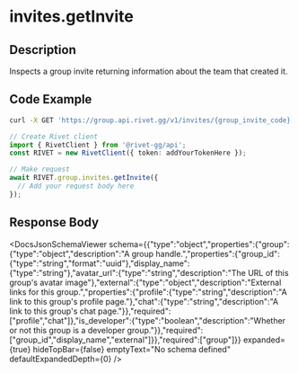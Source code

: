 

# invites.getInvite

## Description

Inspects a group invite returning information about the team that created it.


## Code Example

<CodeGroup title='Request' tag='GET' label='https://group.api.rivet.gg/v1/invites/{group_invite_code}'>

```bash {{ title: 'cURL' }}
curl -X GET 'https://group.api.rivet.gg/v1/invites/{group_invite_code}'
```

```ts
// Create Rivet client
import { RivetClient } from '@rivet-gg/api';
const RIVET = new RivetClient({ token: addYourTokenHere });

// Make request
await RIVET.group.invites.getInvite({
  // Add your request body here
});
```

</CodeGroup>


## Response Body

<DocsJsonSchemaViewer
  schema={{"type":"object","properties":{"group":{"type":"object","description":"A group handle.","properties":{"group_id":{"type":"string","format":"uuid"},"display_name":{"type":"string"},"avatar_url":{"type":"string","description":"The URL of this group's avatar image"},"external":{"type":"object","description":"External links for this group.","properties":{"profile":{"type":"string","description":"A link to this group's profile page."},"chat":{"type":"string","description":"A link to this group's chat page."}},"required":["profile","chat"]},"is_developer":{"type":"boolean","description":"Whether or not this group is a developer group."}},"required":["group_id","display_name","external"]}},"required":["group"]}}
  expanded={true}
  hideTopBar={false}
  emptyText="No schema defined"
  defaultExpandedDepth={0}
/>

